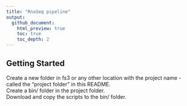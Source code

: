 ```yaml
---
title: "RnaSeq pipeline"
output:
  github_document:
    html_preview: true
    toc: true
    toc_depth: 2
---
```


## Getting Started
Create a new folder in fs3 or any other location with the project name - called the "project folder" in this README.   
Create a bin/ folder in the project folder.   
Download and copy the scripts to the bin/ folder.   